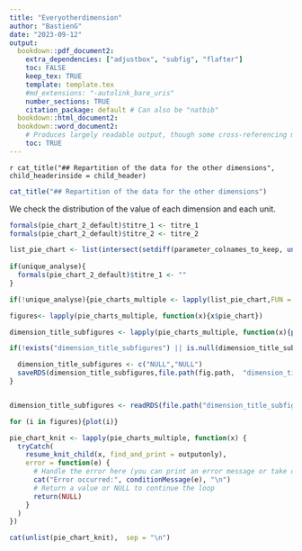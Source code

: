 ```yaml
---
title: "Everyotherdimension"
author: "BastienG"
date: "2023-09-12"
output:
  bookdown::pdf_document2:
    extra_dependencies: ["adjustbox", "subfig", "flafter"]
    toc: FALSE
    keep_tex: TRUE
    template: template.tex
    #md_extensions: "-autolink_bare_uris"
    number_sections: TRUE
    citation_package: default # Can also be "natbib"
  bookdown::html_document2:
  bookdown::word_document2: 
    # Produces largely readable output, though some cross-referencing may fail. Useful for collaboration.
    toc: TRUE
---
```



`r cat_title("## Repartition of the data for the other dimensions", child_headerinside = child_header)`

```r

cat_title("## Repartition of the data for the other dimensions")

```

We check the distribution of the value of each dimension and each unit.

```r

formals(pie_chart_2_default)$titre_1 <- titre_1
formals(pie_chart_2_default)$titre_2 <- titre_2

list_pie_chart <- list(intersect(setdiff(parameter_colnames_to_keep, unlist(list(parameter_time_dimension, parameter_geographical_dimension, "measurement_unit", "measurement_value", "time_end"))), colnames(init)))[[1]]
    
if(unique_analyse){
  formals(pie_chart_2_default)$titre_1 <- ""
}


```



```r

if(!unique_analyse){pie_charts_multiple <- lapply(list_pie_chart,FUN = function_pie_chart_df, first= init, second = final, topn = 5)}else{pie_charts_multiple <- lapply(list_pie_chart,FUN = function_pie_chart_df, first= init, topn = 5, title_yes_no = FALSE )}

```

```r

figures<- lapply(pie_charts_multiple, function(x){x$pie_chart})

dimension_title_subfigures <- lapply(pie_charts_multiple, function(x){paste0("Distribution in value for the dimension : ", x$dimension)})


```


```r

if(!exists("dimension_title_subfigures") || is.null(dimension_title_subfigures)){

  dimension_title_subfigures <- c("NULL","NULL")
  saveRDS(dimension_title_subfigures,file.path(fig.path,  "dimension_title_subfigures.rds"))
}



```


```r


dimension_title_subfigures <- readRDS(file.path("dimension_title_subfigures.rds"))

```

```r

for (i in figures){plot(i)}

```




```r

pie_chart_knit <- lapply(pie_charts_multiple, function(x) {
  tryCatch(
    resume_knit_child(x, find_and_print = outputonly),
    error = function(e) {
      # Handle the error here (you can print an error message or take other actions)
      cat("Error occurred:", conditionMessage(e), "\n")
      # Return a value or NULL to continue the loop
      return(NULL)
    }
  )
})

```

```r
cat(unlist(pie_chart_knit),  sep = "\n")
```
